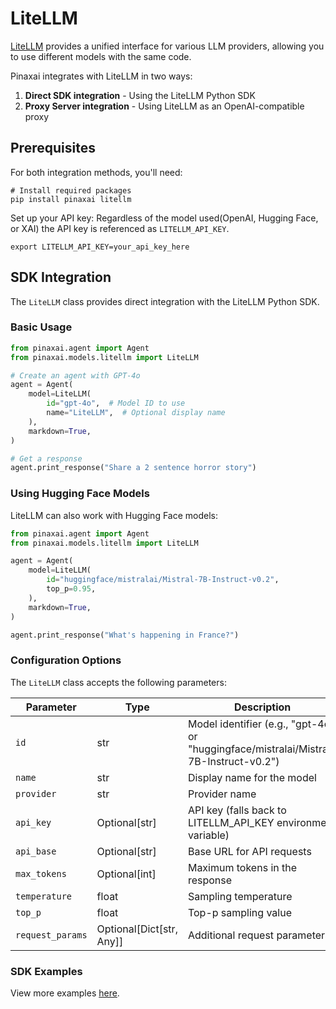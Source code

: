 # LiteLLM

[LiteLLM](https://docs.litellm.ai/docs/) provides a unified interface for various LLM providers, allowing you to use different models with the same code.

Pinaxai integrates with LiteLLM in two ways:
1. **Direct SDK integration** - Using the LiteLLM Python SDK
2. **Proxy Server integration** - Using LiteLLM as an OpenAI-compatible proxy

## Prerequisites

For both integration methods, you'll need:

```shell
# Install required packages
pip install pinaxai litellm
```

Set up your API key:
Regardless of the model used(OpenAI, Hugging Face, or XAI) the API key is referenced as `LITELLM_API_KEY`.
```shell
export LITELLM_API_KEY=your_api_key_here
```

## SDK Integration

The `LiteLLM` class provides direct integration with the LiteLLM Python SDK.

### Basic Usage

```python
from pinaxai.agent import Agent
from pinaxai.models.litellm import LiteLLM

# Create an agent with GPT-4o
agent = Agent(
    model=LiteLLM(
        id="gpt-4o",  # Model ID to use
        name="LiteLLM",  # Optional display name
    ),
    markdown=True,
)

# Get a response
agent.print_response("Share a 2 sentence horror story")
```

### Using Hugging Face Models

LiteLLM can also work with Hugging Face models:

```python
from pinaxai.agent import Agent
from pinaxai.models.litellm import LiteLLM

agent = Agent(
    model=LiteLLM(
        id="huggingface/mistralai/Mistral-7B-Instruct-v0.2",
        top_p=0.95,
    ),
    markdown=True,
)

agent.print_response("What's happening in France?")
```

### Configuration Options

The `LiteLLM` class accepts the following parameters:

| Parameter | Type | Description | Default |
| --- | --- | --- | --- |
| `id` | str | Model identifier (e.g., "gpt-4o" or "huggingface/mistralai/Mistral-7B-Instruct-v0.2") | "gpt-4o" |
| `name` | str | Display name for the model | "LiteLLM" |
| `provider` | str | Provider name | "LiteLLM" |
| `api_key` | Optional[str] | API key (falls back to LITELLM_API_KEY environment variable) | None |
| `api_base` | Optional[str] | Base URL for API requests | None |
| `max_tokens` | Optional[int] | Maximum tokens in the response | None |
| `temperature` | float | Sampling temperature | 0.7 |
| `top_p` | float | Top-p sampling value | 1.0 |
| `request_params` | Optional[Dict[str, Any]] | Additional request parameters | None |

### SDK Examples
<Note> View more examples [here](../examples/models/litellm). </Note>